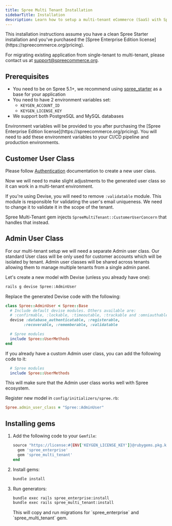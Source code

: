 ```yaml
---
title: Spree Multi Tenant Installation
sidebarTitle: Installation
description: Learn how to setup a multi-tenant eCommerce (SaaS) with Spree
---
```


<Warning>
  This installation instructions assume you have a clean Spree Starter installation and you've purchased the [Spree Enterprise Edition license](https://spreecommerce.org/pricing).
  
  For migrating existing application from single-tenant to multi-tenant, please contact us at [support@spreecommerce.org](mailto:support@spreecommerce.org).
</Warning>

## Prerequisites

* You need to be on Spree 5.1+, we recommend using [spree_starter](https://github.com/spree/spree_starter) as a base for your application
* You need to have 2 environment variables set:
  * `KEYGEN_ACCOUNT_ID`
  * `KEYGEN_LICENSE_KEY`
* We support both PostgreSQL and MySQL databases

<Info>
  Environment variables will be provided to you after purchasing the [Spree Enterprise Edition license](https://spreecommerce.org/pricing).
</Info>

<Warning>
  You will need to add these environment variables to your CI/CD pipeline and production environments.
</Warning>

## Customer User Class

Please follow [Authentication](/docs/developer/customization/authentication) documentation to create a new user class.

Now we will need to make slight adjustments to the generated user class so it can work in a multi-tenant environment.

If you're using Devise, you will need to remove `:validatable` module. This module is responsible for validating the user's email uniqueness. We need to change it to validate it in the scope of the tenant.

Spree Multi-Tenant gem injects `SpreeMultiTenant::CustomerUserConcern` that handles that instead.

## Admin User Class

For our multi-tenant setup we will need a separate Admin user class. Our standard User class will be only used for customer accounts which will be isolated by tenant. 
Admin user classes will be shared across tenants allowing them to manage multiple tenants from a single admin panel.

Let's create a new model with Devise (unless you already have one):

```bash
rails g devise Spree::AdminUser
```

Replace the generated Devise code with the following:

```ruby
class Spree::AdminUser < Spree::Base
  # Include default devise modules. Others available are:
  # :confirmable, :lockable, :timeoutable, :trackable and :omniauthable
  devise :database_authenticatable, :registerable,
        :recoverable, :rememberable, :validatable

  # Spree modules
  include Spree::UserMethods
end
```

If you already have a custom Admin user class, you can add the following code to it:

```ruby
  # Spree modules
  include Spree::UserMethods
```

This will make sure that the Admin user class works well with Spree ecosystem.

Register new model in `config/initializers/spree.rb`:

```ruby
Spree.admin_user_class = "Spree::AdminUser"
```

## Installing gems

1. Add the following code to your `Gemfile`:

    ```ruby
    source "https://license:#{ENV['KEYGEN_LICENSE_KEY']}@rubygems.pkg.keygen.sh/#{ENV['KEYGEN_ACCOUNT_ID']}" do
      gem 'spree_enterprise'
      gem 'spree_multi_tenant'
    end
    ```

2. Install gems:

    ```bash
    bundle install
    ```

3. Run generators:

    ```bash
    bundle exec rails spree_enterprise:install
    bundle exec rails spree_multi_tenant:install
    ```

    <Info>
      This will copy and run migrations for `spree_enterprise` and `spree_multi_tenant` gem.
    </Info>
